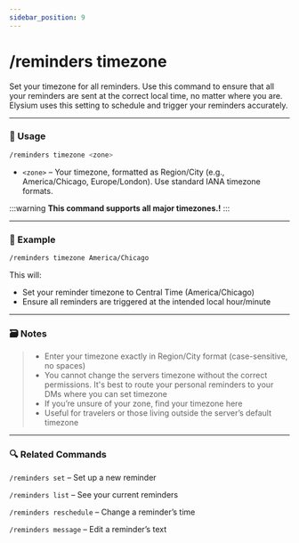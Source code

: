 ```yaml
---
sidebar_position: 9
---
```


# /reminders timezone 

Set your timezone for all reminders. Use this command to ensure that all your reminders are sent at the correct local time, no matter where you are. Elysium uses this setting to schedule and trigger your reminders accurately.

<hr className="md-divider-gradient" />

### 💬 Usage
```bash
/reminders timezone <zone>
```
- `<zone>` – Your timezone, formatted as Region/City (e.g., America/Chicago, Europe/London). Use standard IANA timezone formats.

:::warning
**This command supports all major timezones.!**
:::

<hr className="md-divider-gradient" />

### 📌 Example
```bash
/reminders timezone America/Chicago
```
This will:
- Set your reminder timezone to Central Time (America/Chicago)
- Ensure all reminders are triggered at the intended local hour/minute

<hr className="md-divider-gradient" />

### 🗃️ Notes
> - Enter your timezone exactly in Region/City format (case-sensitive, no spaces)
> - You cannot change the servers timezone without the correct permissions. It's best to route your personal reminders to your DMs where you can set timezone
> - If you’re unsure of your zone, find your timezone here
> - Useful for travelers or those living outside the server’s default timezone

<hr className="md-divider-gradient" />

### 🔍 Related Commands
`/reminders set` – Set up a new reminder

`/reminders list` – See your current reminders

`/reminders reschedule` – Change a reminder’s time

`/reminders message` – Edit a reminder’s text
